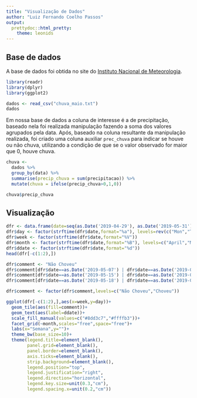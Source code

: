 ```yaml
---
title: "Visualização de Dados"
author: "Luiz Fernando Coelho Passos"
output:
  prettydoc::html_pretty:
    theme: leonids
---
```


## Base de dados

A base de dados foi obtida no site do [Instituto Nacional de Meteorologia](http://www.inmet.gov.br/sonabra/pg_dspDadosCodigo_sim.php?QTYyNw==).

```r
library(readr)
library(dplyr)
library(ggplot2)
```

```r
dados <- read_csv("chuva_maio.txt")
dados
```

Em nossa base de dados a coluna de interesse é a de precipitação, baseado nela foi realizada manipulação fazendo a soma dos valores agrupados pela data. Após, baseado na coluna resultante da manipulação realizada, foi criado uma coluna auxiliar `prec_chuva` para indicar se houve ou não chuva, utilizando a condição de que se o valor observado for maior que 0, houve chuva.

```r
chuva <- 
  dados %>% 
  group_by(data) %>% 
  summarise(precip_chuva = sum(precipitacao)) %>% 
  mutate(chuva = ifelse(precip_chuva>0,1,0))

chuva$precip_chuva
```

## Visualização

```r
dfr <- data.frame(date=seq(as.Date('2019-04-29'), as.Date('2019-05-31'), by=1))
dfr$day <- factor(strftime(dfr$date,format="%a"), levels=rev(c("Mon","Tue","Wed","Thu","Fri","Sat","Sun")))
dfr$week <- factor(strftime(dfr$date,format="%V"))
dfr$month <- factor(strftime(dfr$date,format="%B"), levels=c("April","May"))
dfr$ddate <- factor(strftime(dfr$date,format="%d"))
head(dfr[-c(1:2),])

dfr$comment <- "Não Choveu"
dfr$comment[dfr$date==as.Date('2019-05-07') | dfr$date==as.Date('2019-05-08')] <- "Choveu"
dfr$comment[dfr$date==as.Date('2019-05-15') | dfr$date==as.Date('2019-05-17')] <- "Choveu"
dfr$comment[dfr$date==as.Date('2019-05-18') | dfr$date==as.Date('2019-05-19')] <- "Choveu"

dfr$comment <- factor(dfr$comment,levels=c("Não Choveu","Choveu"))

ggplot(dfr[-c(1:2),],aes(x=week,y=day))+
  geom_tile(aes(fill=comment))+
  geom_text(aes(label=ddate))+
  scale_fill_manual(values=c("#8dd3c7","#ffffb3"))+
  facet_grid(~month,scales="free",space="free")+
  labs(x="Semana",y="")+
  theme_bw(base_size=10)+
  theme(legend.title=element_blank(),
        panel.grid=element_blank(),
        panel.border=element_blank(),
        axis.ticks=element_blank(),
        strip.background=element_blank(),
        legend.position="top",
        legend.justification="right",
        legend.direction="horizontal",
        legend.key.size=unit(0.3,"cm"),
        legend.spacing.x=unit(0.2,"cm"))
```

